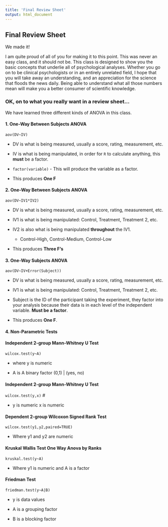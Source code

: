 ---
title: 'Final Review Sheet'
output: html_document
---

## Final Review Sheet

We made it!

I am quite proud of all of you for making it to this point. This was never an easy class, and it should not be. This class is designed to show you the basic concepts that underlie all of psychological analyses. Whether you go on to be clinical psychologists or in an entirely unrelated field, I hope that you will take away an understanding, and an appreciation for the science that floods the news daily. Being able to understand what all those numbers mean will make you a better consumer of scientific knowledge.

### OK, on to what you really want in a review sheet...

We have learned three different kinds of ANOVA in this class.

#### 1. One-Way Between Subjects ANOVA

`aov(DV~IV)`

-   DV is what is being measured, usually a score, rating, measurement, etc.

-   IV is what is being manipulated, in order for `R` to calculate anything, this **must** be a factor.

-   `factor(variable)` - This will produce the variable as a factor.

-   This produces **One F**

#### 2. One-Way Between Subjects ANOVA

`aov(DV~IV1*IV2)`

-   DV is what is being measured, usually a score, rating, measurement, etc.

-   IV1 is what is being manipulated: Control, Treatment, Treatment 2, etc.

-   IV2 is also what is being manipulated **throughout** the IV1.

    -   Control-High, Control-Medium, Control-Low

-   This produces **Three F's**

#### 3. One-Way Subjects ANOVA

`aov(DV~IV+Error(Subject))`

-   DV is what is being measured, usually a score, rating, measurement, etc.

-   IV1 is what is being manipulated: Control, Treatment, Treatment 2, etc.

-   Subject is the ID of the participant taking the experiment, they factor into your analysis because their data is in each level of the independent variable. **Must be a factor**.

-   This produces **One F**.

#### 4. Non-Parametric Tests

#### Independent 2-group Mann-Whitney U Test

`wilcox.test(y~A)`

-   where y is numeric

-   A is A binary factor (0,1) \| (yes, no)

#### Independent 2-group Mann-Whitney U Test

`wilcox.test(y,x)` \#

-   y is numeric x is numeric

#### Dependent 2-group Wilcoxon Signed Rank Test

`wilcox.test(y1,y2,paired=TRUE)`

-   Where y1 and y2 are numeric

#### Kruskal Wallis Test One Way Anova by Ranks

`kruskal.test(y~A)`

-   Where y1 is numeric and A is a factor

#### Friedman Test

`friedman.test(y~A|B)`

-   y is data values

-   A is a grouping factor

-   B is a blocking factor
